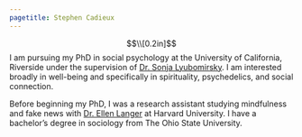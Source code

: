 ```yaml
---
pagetitle: Stephen Cadieux
---
```

<meta name="Stephen Cadieux" content="I am interested broadly in well-being, and specifically in spirituality and social connection">
<style type="text/css">

.main-container {
  max-width: 800px; 
}

</style>

$$\\[0.2in]$$
I am pursuing my PhD in social psychology at the University of California, Riverside under the supervision of [Dr. Sonja Lyubomirsky](https://sonjalyubomirsky.com/). I am interested broadly in well-being and specifically in spirituality, psychedelics, and social connection.

Before beginning my PhD, I was a research assistant studying mindfulness and fake news with [Dr. Ellen Langer](https://psychology.fas.harvard.edu/people/ellen-langer) at Harvard University. I have a bachelor’s degree in sociology from The Ohio State University.
